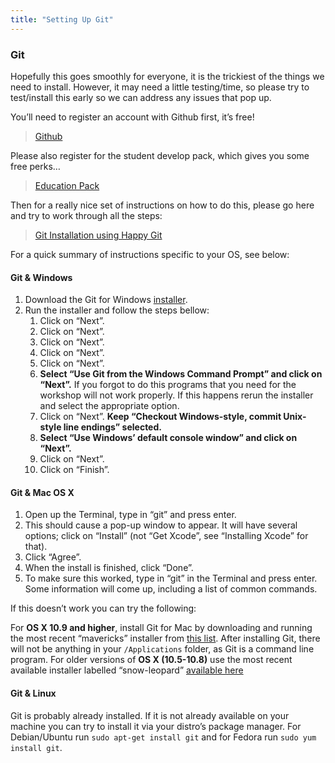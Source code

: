 ```yaml
---
title: "Setting Up Git"
---
```


### Git

Hopefully this goes smoothly for everyone, it is the trickiest of the things we need to install. However, it may need a little testing/time, so please try to test/install this early so we can address any issues that pop up.

You'll need to register an account with Github first, it's free!

 > [Github](https://github.com)

Please also register for the student develop pack, which gives you some free perks...

 > [Education Pack](https://education.github.com/pack)

Then for a really nice set of instructions on how to do this, please go here and try to work through all the steps:

 > [Git Installation using Happy Git](http://happygitwithr.com/installation-pain.html)

For a quick summary of instructions specific to your OS, see below:

#### Git & Windows

1.  Download the Git for Windows
    [installer](https://git-for-windows.github.io/).
2.  Run the installer and follow the steps bellow:
    1.  Click on "Next".
    2.  Click on "Next".
    3.  Click on "Next".
    4.  Click on "Next".
    5.  Click on "Next".
    6.  **Select "Use Git from the Windows Command Prompt" and click on
        "Next".** If you forgot to do this programs that you need for
        the workshop will not work properly. If this happens rerun the
        installer and select the appropriate option.
    7.  Click on "Next". **Keep "Checkout Windows-style, commit
        Unix-style line endings" selected.**
    8.  **Select "Use Windows' default console window" and click on
        "Next".**
    9.  Click on "Next".
    10. Click on "Finish".


#### Git & Mac OS X

1. Open up the Terminal, type in "git" and press enter.
2. This should cause a pop-up window to appear. It will have several options;
   click on "Install" (not "Get Xcode", see "Installing Xcode" for that).
3. Click "Agree".
4. When the install is finished, click "Done".
5. To make sure this worked, type in "git" in the Terminal and press enter. Some
   information will come up, including a list of common commands.

If this doesn't work you can try the following:

For **OS X 10.9 and higher**, install Git for Mac by downloading and running the
most recent "mavericks" installer from
[this list](http://sourceforge.net/projects/git-osx-installer/files/).  After
installing Git, there will not be anything in your `/Applications` folder, as
Git is a command line program. For older versions of **OS X (10.5-10.8)**
use the most recent available installer labelled "snow-leopard" [available
here](http://sourceforge.net/projects/git-osx-installer/files/.)

#### Git & Linux

Git is probably already installed. If it is not already available on your
machine you can try to install it via your distro's package manager. For
Debian/Ubuntu run `sudo apt-get install git` and for Fedora run `sudo yum
install git`.

